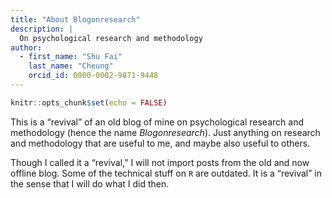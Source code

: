 ```yaml
---
title: "About Blogonresearch"
description: |
  On psychological research and methodology
author:
  - first_name: "Shu Fai"
    last_name: "Cheung"
    orcid_id: 0000-0002-9871-9448
---
```


```r
knitr::opts_chunk$set(echo = FALSE)
```

This is a "revival" of an old blog of mine on psychological research and methodology
 (hence the name *Blogonresearch*). Just anything on research and methodology
 that are useful to me, and maybe also useful to others.

Though I called it a "revival," I will not import posts from the old and
now offline blog. Some of the technical stuff on `R` are outdated. It is
a "revival" in the sense that I will do what I did then.